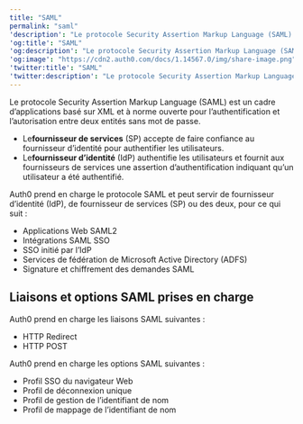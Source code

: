 ```yaml
---
title: "SAML"
permalink: "saml"
'description': "Le protocole Security Assertion Markup Language (SAML) est un cadre d’applications basé sur XML et à norme ouverte pour l’authentification et l’autorisation entre deux entités sans mot de passe."
'og:title': "SAML"
'og:description': "Le protocole Security Assertion Markup Language (SAML) est un cadre d’applications basé sur XML et à norme ouverte pour l’authentification et l’autorisation entre deux entités sans mot de passe."
'og:image': "https://cdn2.auth0.com/docs/1.14567.0/img/share-image.png"
'twitter:title': "SAML"
'twitter:description': "Le protocole Security Assertion Markup Language (SAML) est un cadre d’applications basé sur XML et à norme ouverte pour l’authentification et l’autorisation entre deux entités sans mot de passe."
---
```


Le protocole <Tooltip href="/docs/fr-ca/glossary?term=security-assertion-markup-language" tip="Security Assertion Markup Language (SAML)
Protocole normalisé permettant à deux parties d’échanger des informations d’authentification sans mot de passe." cta="Voir le glossaire">Security Assertion Markup Language</Tooltip> (SAML) est un cadre d’applications basé sur XML et à norme ouverte pour l’authentification et l’autorisation entre deux entités sans mot de passe.

* Le**fournisseur de services** (SP) accepte de faire confiance au fournisseur d’identité pour authentifier les utilisateurs.
* Le**fournisseur d’identité** (<Tooltip href="/docs/fr-ca/glossary?term=idp" tip="Fournisseur d’identité (IdP)
Service de stockage et de gestion des identités numériques." cta="Voir le glossaire">IdP</Tooltip>) authentifie les utilisateurs et fournit aux fournisseurs de services une assertion d’authentification indiquant qu’un utilisateur a été authentifié.

Auth0 prend en charge le protocole SAML et peut servir de fournisseur d’identité (IdP), de fournisseur de services (SP) ou des deux, pour ce qui suit :

* Applications Web SAML2
* Intégrations SAML <Tooltip href="/docs/fr-ca/glossary?term=single-sign-on" tip="Authentification unique (SSO)
Service qui, après qu’un utilisateur se soit connecté à une application, le connecte automatiquement à d’autres applications." cta="Voir le glossaire">SSO</Tooltip>
* SSO initié par l’IdP
* Services de fédération de Microsoft Active Directory (ADFS)
* Signature et chiffrement des demandes SAML

## Liaisons et options SAML prises en charge

Auth0 prend en charge les liaisons SAML suivantes :

* HTTP Redirect
* HTTP POST

Auth0 prend en charge les options SAML suivantes :

* Profil SSO du navigateur Web
* Profil de déconnexion unique
* Profil de gestion de l’identifiant de nom
* Profil de mappage de l’identifiant de nom